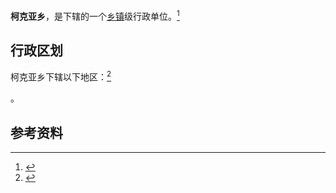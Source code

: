 {{中国乡级行政区|65/31/26/213/000}}

'''柯克亚乡'''，是{{PRC admin/fullname|65/31/26/213/000|3}}下辖的一个[[乡镇|乡镇]]级行政单位。<ref>{{PRC admin/ref sgc|{{PRC admin/parent|65/31/26/213/000}}}}</ref>

== 行政区划 ==

柯克亚乡下辖以下地区：<ref>{{PRC admin/ref sgc|65/31/26/213/000}}</ref>

{{PRC admin/children|65/31/26/213/000}}。

== 参考资料 ==

{{reflist}}

{{行政区划小作品}}
{{PRC admin/navcat|65/31/26/213/000}}